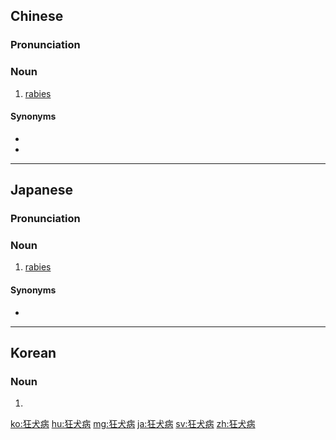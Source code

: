 ==Chinese==
{{zh-forms}}
{{wikipedia|lang=zh}}

===Pronunciation===
{{zh-pron
|m=kuángquǎnbìng
|c=kong4 hyun2 beng6
|cat=n
}}

===Noun===
{{zh-noun}}

# {{lb|zh|disease}} [[rabies]]

====Synonyms====
* {{zh-l|癲狗病}}
* {{zh-l|恐水病}}

----

==Japanese==
{{wikipedia|lang=ja}}
{{ja-kanjitab|きょう|けん|びょう|yomi=o}}

===Pronunciation===
{{ja-pron|きょうけんびょう|y=o|acc=0}}

===Noun===
{{ja-noun|きょうけんびょう|hhira=きやうけびあゆ}}

# {{lb|ja|disease|sort=きょうけんびょう}} [[rabies]]

====Synonyms====
* {{ja-r|恐水病|きょう%すい%びょう}}

----

==Korean==
{{ko-hanjatab}}

===Noun===
{{ko-noun|hangeul=광견병|mr=kwanggyŏnbyŏn|y=kwangkyenqpyeng}}

# {{hanja form of|광견병|[[rabies]]}}

[[ko:狂犬病]]
[[hu:狂犬病]]
[[mg:狂犬病]]
[[ja:狂犬病]]
[[sv:狂犬病]]
[[zh:狂犬病]]